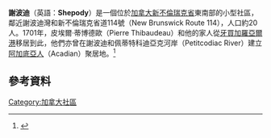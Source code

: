 {{expand|time=2014-04-02T14:15:45+00:00}}
{{refimprove|time=2014-04-02T14:15:45+00:00}}
'''謝波迪'''（英語：'''Shepody'''）是一個位於[[加拿大|加拿大]][[新不倫瑞克省|新不倫瑞克省]]東南部的小型社區，鄰近謝波迪灣和新不倫瑞克省道114號（New Brunswick Route 114），人口約20人。1701年，皮埃爾·蒂博德歐（Pierre Thibaudeau）和他的家人從[[牙買加|牙買加]][[羅亞爾港|羅亞爾港]]移居到此，他們亦曾在謝波迪和佩蒂特科迪亞克河岸（Petitcodiac River）建立[[阿卡迪亚人|阿加底亞人]]（Acadian）聚居地。<ref>{{cite book |author= John G. Reid |coauthors= Phillip Alfred Buckner |title= The Atlantic Region to Confederation: A History |url= http://books.google.com.hk/books/about/The_Atlantic_Region_to_Confederation.html?id=_5AHjGRigpYC&redir_esc=y |accessdate= 2014年4月2日 |edition=  |series=  |date=  |year= 1994 |month=  |publisher= University of Toronto Press |location=  |language= en |isbn= 9780802069771 |pages= 第86頁 |chapter= 1686-1720: Imperial Intrusions |chapterurl= http://books.google.com.hk/books?id=_5AHjGRigpYC&pg=PA86&hl=zh-TW&source=gbs_toc_r&cad=3#v=onepage&q&f=false |archive-date= 2014年4月7日 |archive-url= https://web.archive.org/web/20140407061912/http://books.google.com.hk/books/about/The_Atlantic_Region_to_Confederation.html?id=_5AHjGRigpYC&redir_esc=y |dead-url= no }}</ref>

==參考資料==
<references />

[[Category:加拿大社區|Category:加拿大社區]]